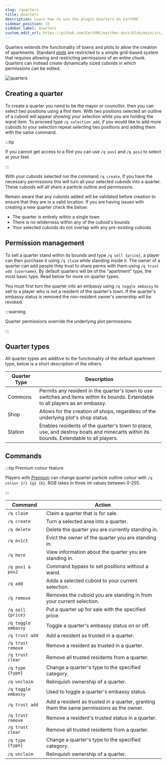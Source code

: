 ```yaml
---
slug: /quarters
title: Quarters
description: Learn how to use the plugin Quarters on EarthMC
sidebar_position: 15
sidebar_label: Quarters
custom_edit_url: https://github.com/EarthMC/earthmc-docs/blob/main/src/docs/quarters.mdx
---
```


Quarters extends the functionality of towns and plots to allow the creation of apartments. Standard [plots](https://earthmc.net/docs/town#plots) are restricted to a simple grid-based system that requires allowing and restricting permissions of an entire chunk. Quarters can instead create dynamically sized cuboids in which permissions can be edited.

![quarters](/img/quarters.png)

## Creating a quarter

To create a quarter you need to be the mayor or councillor, then you can select two positions using a flint item. With two positions selected an outline of a cuboid will appear showing your selection while you are holding the wand item. To proceed type `/q selection add`, if you would like to add more cuboids to your selection repeat selecting two positions and adding them with the same command.

:::tip

If you cannot get access to a flint you can use `/q pos1` and `/q pos2` to select at your feet.

:::

With your cuboids selected run the command `/q create`, if you have the necessary permissions this will turn all your selected cuboids into a quarter. These cuboids will all share a particle outline and permissions.

Remain aware that any cuboids added will be validated before creation to ensure that they are in a valid location. If you are having issues with creating a new quarter check the below:

- The quarter is entirely within a single town
- There is no wilderness within any of the cuboid's bounds
- Your selected cuboids do not overlap with any pre-existing cuboids

## Permission management

To sell a quarter stand within its bounds and type `/q sell {price}`, a player can then purchase it using `/q claim` while standing inside it. The owner of a quarter can add people they trust to share perms with them using `/q trust add {username}`. By default quarters will be of the "apartment" type, the most basic type. Read below for more on quarter types.

You must first turn the quarter into an embassy using `/q toggle embassy` to sell to a player who is not a resident of the quarter's town. If the quarter's embassy status is removed the non-resident owner's ownership will be revoked.

:::warning

Quarter permissions override the underlying plot permissions.

:::

## Quarter types

All quarter types are additive to the functionality of the default apartment type, below is a short description of the others.

| Quarter Type | Description                                                                                                                             |
|--------------|-----------------------------------------------------------------------------------------------------------------------------------------|
| Commons      | Permits any resident in the quarter's town to use switches and items within its bounds. Extendable to all players as an embassy.         |
| Shop         | Allows for the creation of shops, regardless of the underlying plot's shop status.                                                      |
| Station      | Enables residents of the quarter's town to place, use, and destroy boats and minecarts within its bounds. Extendable to all players.    |

## Commands

:::tip Premium colour feature

Players with [Premium](https://earthmc.net/docs/premium) can change quarter particle outline colour with `/q colour {r} {g} {b}`. RGB takes in three int values between 0-255.

:::

| Command          | Action                                                           |
|------------------|------------------------------------------------------------------|
| `/q claim`       | Claim a quarter that is for sale.                                |
| `/q create`      | Turn a selected area into a quarter.                             |
| `/q delete`      | Delete the quarter you are currently standing in.                |
| `/q evict`       | Evict the owner of the quarter you are standing in.              |
| `/q here`        | View information about the quarter you are standing in.          |
| `/q pos1 & pos2` | Command bypass to set positions without a wand.                  |
| `/q add`         | Adds a selected cuboid to your current selection.                |
| `/q remove`      | Removes the cuboid you are standing in from your current selection. |
| `/q sell {price}`| Put a quarter up for sale with the specified price.               |
| `/q toggle embassy` | Toggle a quarter's embassy status on or off.                   |
| `/q trust add`   | Add a resident as trusted in a quarter.                          |
| `/q trust remove`| Remove a resident as trusted in a quarter.                       |
| `/q trust clear` | Remove all trusted residents from a quarter.                     |
| `/q type {type}` | Change a quarter's type to the specified category.               |
| `/q unclaim`     | Relinquish ownership of a quarter.                               |
| `/q toggle embassy`      | Used to toggle a quarter's embassy status.                                                    |
| `/q trust add`           | Add a resident as trusted in a quarter, granting them the same permissions as the owner.      |
| `/q trust remove`        | Remove a resident's trusted status in a quarter.                                              |
| `/q trust clear`         | Remove all trusted residents from a quarter.                                                  |
| `/q type {type}`         | Change a quarter's type to the specified category.                                            |
| `/q unclaim`             | Relinquish ownership of a quarter.                                                            |
